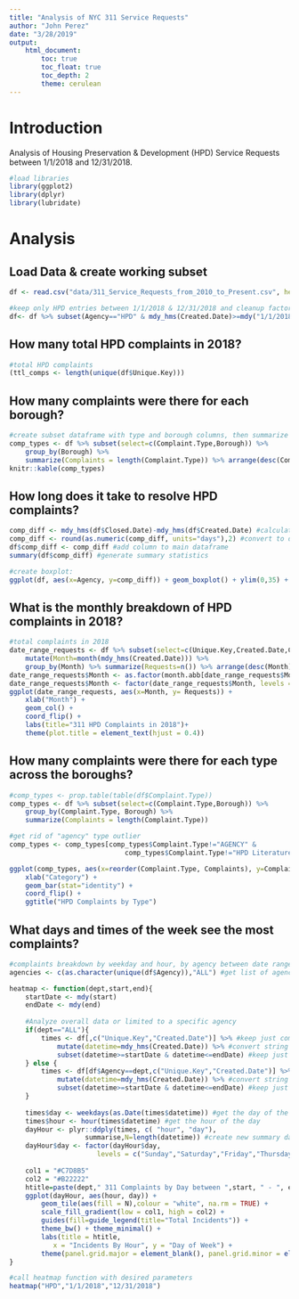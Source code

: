 ```yaml
---
title: "Analysis of NYC 311 Service Requests"
author: "John Perez"
date: "3/28/2019"
output: 
    html_document:
        toc: true
        toc_float: true
        toc_depth: 2
        theme: cerulean
---
```


# Introduction  

Analysis of Housing Preservation & Development (HPD) Service Requests between 1/1/2018 and 12/31/2018.

```r
#load libraries
library(ggplot2)
library(dplyr)
library(lubridate)
```


# Analysis  

## Load Data & create working subset  

```r
df <- read.csv("data/311_Service_Requests_from_2010_to_Present.csv", header=TRUE)

#keep only HPD entries between 1/1/2018 & 12/31/2018 and cleanup factor levels 
df<- df %>% subset(Agency=="HPD" & mdy_hms(Created.Date)>=mdy("1/1/2018") & mdy_hms(Created.Date)<=mdy("12/31/2018")) %>% droplevels()
```

## How many total HPD complaints in 2018?  

```r
#total HPD complaints
(ttl_comps <- length(unique(df$Unique.Key)))
```

## How many complaints were there for each borough?  

```r
#create subset dataframe with type and borough columns, then summarize
comp_types <- df %>% subset(select=c(Complaint.Type,Borough)) %>% 
    group_by(Borough) %>% 
    summarize(Complaints = length(Complaint.Type)) %>% arrange(desc(Complaints))
knitr::kable(comp_types)
```

## How long does it take to resolve HPD complaints?  

```r
comp_diff <- mdy_hms(df$Closed.Date)-mdy_hms(df$Created.Date) #calculate time deltas
comp_diff <- round(as.numeric(comp_diff, units="days"),2) #convert to days
df$comp_diff <- comp_diff #add column to main dataframe
summary(df$comp_diff) #generate summary statistics

#create boxplot:
ggplot(df, aes(x=Agency, y=comp_diff)) + geom_boxplot() + ylim(0,35) + ylab("Days") + ggtitle("Request Duration")+theme(plot.title = element_text(hjust = 0.5)) +coord_flip()
```

## What is the monthly breakdown of HPD complaints in 2018?  

```r
#total complaints in 2018
date_range_requests <- df %>% subset(select=c(Unique.Key,Created.Date,Complaint.Type)) %>%
    mutate(Month=month(mdy_hms(Created.Date))) %>%
    group_by(Month) %>% summarize(Requests=n()) %>% arrange(desc(Month))
date_range_requests$Month <- as.factor(month.abb[date_range_requests$Month]) #convert month num to name and factor
date_range_requests$Month <- factor(date_range_requests$Month, levels = date_range_requests$Month) #lock in order for ggplot
ggplot(date_range_requests, aes(x=Month, y= Requests)) + 
    xlab("Month") +
    geom_col() + 
    coord_flip() +
    labs(title="311 HPD Complaints in 2018")+
    theme(plot.title = element_text(hjust = 0.4))
```


## How many complaints were there for each type across the boroughs?


```r
#comp_types <- prop.table(table(df$Complaint.Type))
comp_types <- df %>% subset(select=c(Complaint.Type,Borough)) %>% 
    group_by(Complaint.Type, Borough) %>% 
    summarize(Complaints = length(Complaint.Type))

#get rid of "agency" type outlier
comp_types <- comp_types[comp_types$Complaint.Type!="AGENCY" & 
                             comp_types$Complaint.Type!="HPD Literature Request",]

ggplot(comp_types, aes(x=reorder(Complaint.Type, Complaints), y=Complaints, fill=Borough)) + 
    xlab("Category") +
    geom_bar(stat="identity") + 
    coord_flip() +
    ggtitle("HPD Complaints by Type")

```

## What days and times of the week see the most complaints?

```r
#complaints breakdown by weekday and hour, by agency between date range
agencies <- c(as.character(unique(df$Agency)),"ALL") #get list of agencies for error handling

heatmap <- function(dept,start,end){
    startDate <- mdy(start)
    endDate <- mdy(end)
    
    #Analyze overall data or limited to a specific agency
    if(dept=="ALL"){
        times <- df[,c("Unique.Key","Created.Date")] %>% #keep just complaint ID and date
            mutate(datetime=mdy_hms(Created.Date)) %>% #convert string date to date object
            subset(datetime>=startDate & datetime<=endDate) #keep just those complaints within selected date range
    } else {
        times <- df[df$Agency==dept,c("Unique.Key","Created.Date")] %>% #keep just complaint ID and date
            mutate(datetime=mdy_hms(Created.Date)) %>% #convert string date to date object
            subset(datetime>=startDate & datetime<=endDate) #keep just those complaints within selected date range
    }
    
    times$day <- weekdays(as.Date(times$datetime)) #get the day of the week
    times$hour <- hour(times$datetime) #get the hour of the day
    dayHour <- plyr::ddply(times, c( "hour", "day"), 
                   summarise,N=length(datetime)) #create new summary dataframe with counts by day and hour
    dayHour$day <- factor(dayHour$day, 
                      levels = c("Sunday","Saturday","Friday","Thursday","Wednesday","Tuesday","Monday")) #ordering for graph
    
    col1 = "#C7D8B5"
    col2 = "#B22222"
    htitle=paste(dept," 311 Complaints by Day between ",start, " - ", end)
    ggplot(dayHour, aes(hour, day)) +
        geom_tile(aes(fill = N),colour = "white", na.rm = TRUE) +
        scale_fill_gradient(low = col1, high = col2) +
        guides(fill=guide_legend(title="Total Incidents")) +
        theme_bw() + theme_minimal() +
        labs(title = htitle,
           x = "Incidents By Hour", y = "Day of Week") +
        theme(panel.grid.major = element_blank(), panel.grid.minor = element_blank())
}

#call heatmap function with desired parameters
heatmap("HPD","1/1/2018","12/31/2018")
```

